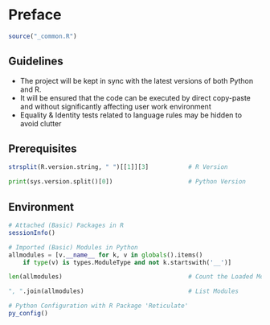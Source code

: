 # Preface {#preface .unnumbered}

```r
source("_common.R")
```

## Guidelines

- The project will be kept in sync with the latest versions of both Python and R. 
- It will be ensured that the code can be executed by direct copy-paste and without significantly affecting user work environment
- Equality & Identity tests related to language rules may be hidden to avoid clutter

## Prerequisites

```r
strsplit(R.version.string, " ")[[1]][3]           # R Version
```

```python
print(sys.version.split()[0])                     # Python Version

```

## Environment

```r
# Attached (Basic) Packages in R 
sessionInfo()
```

```python
# Imported (Basic) Modules in Python 
allmodules = [v.__name__ for k, v in globals().items() 
    if type(v) is types.ModuleType and not k.startswith('__')]

len(allmodules)                                   # Count the Loaded Modules

", ".join(allmodules)                             # List Modules

```

```r
# Python Configuration with R Package 'Reticulate'
py_config()
```

